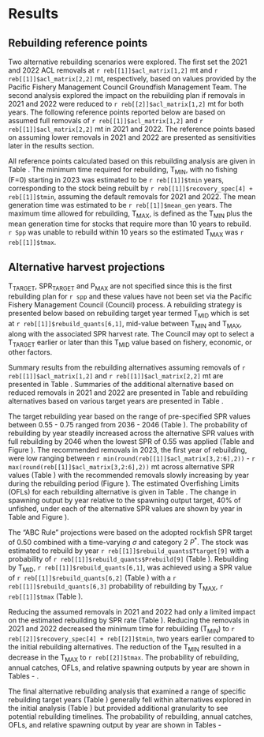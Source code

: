 # Results

## Rebuilding reference points

Two alternative rebuilding scenarios were explored. The first set the 2021 and 2022 ACL removals at `r reb[[1]]$acl_matrix[1,2]` mt and `r reb[[1]]$acl_matrix[2,2]` mt, respectively, based on values provided by the Pacific Fishery Management Council Groundfish Management Team. The second analysis explored the impact on the rebuilding plan if removals in 2021 and 2022 were reduced to  `r reb[[2]]$acl_matrix[1,2]` mt for both years. The following reference points reported below are based on assumed full removals of `r reb[[1]]$acl_matrix[1,2]` and `r reb[[1]]$acl_matrix[2,2]` mt in 2021 and 2022.  The reference points based on assuming lower removals in 2021 and 2022 are presented as sensitivities later in the results section.

All reference points calculated based on this rebuilding analysis are given in Table \ref{tab:ref-points}. The minimum time required for rebuilding, $\text{T}_\text{MIN}$, with no fishing (F=0) starting in 2023 was estimated to be `r reb[[1]]$tmin ` years, corresponding to the stock being rebuilt by `r reb[[1]]$recovery_spec[4] + reb[[1]]$tmin `, assuming the default removals for 2021 and 2022.  The mean generation time was estimated to be `r reb[[1]]$mean_gen ` years. The maximum time allowed for rebuilding, $\text{T}_\text{MAX}$, is defined as the $\text{T}_\text{MIN}$ plus the mean generation time for stocks that require more than 10 years to rebuild.  `r Spp` was unable to rebuild within 10 years so the estimated $\text{T}_\text{MAX}$ was `r reb[[1]]$tmax `. 

## Alternative harvest projections

$\text{T}_\text{TARGET}$, $\text{SPR}_\text{TARGET}$ and $\text{P}_\text{MAX}$ are not specified since this is the first rebuilding plan for `r spp` and these values have not been set via the Pacific Fishery Management Council (Council) process. A rebuilding strategy is presented below based on rebuilding target year termed $\text{T}_\text{MID}$ which is set at `r reb[[1]]$rebuild_quants[6,1]`, mid-value between $\text{T}_\text{MIN}$ and $\text{T}_\text{MAX}$, along with the associated SPR harvest rate. The Council may opt to select a $\text{T}_\text{TARGET}$ earlier or later than this $\text{T}_\text{MID}$ value based on fishery, economic, or other factors.

Summary results from the rebuilding alternatives assuming removals of `r reb[[1]]$acl_matrix[1,2]` and `r reb[[1]]$acl_matrix[2,2]` mt are presented in Table \ref{tab:reb-options}. Summaries of the additional alternative based on reduced removals in 2021 and 2022 are presented in Table \ref{tab:reb-options-catch} and rebuilding alternatives based on various target years are presented in Table \ref{tab:reb-options-year}.

The target rebuilding year based on the range of pre-specified SPR values between 0.55 - 0.75 ranged from 2036 - 2046 (Table \ref{tab:reb-options}). The probability of rebuilding by year steadily increased across the alternative SPR values with full rebuilding by 2046 when the lowest SPR of 0.55 was applied (Table \ref{tab:prob-mat} and Figure \ref{fig:prob-fig}). The recommended removals in 2023, the first year of rebuilding, were low ranging between `r min(round(reb[[1]]$acl_matrix[3,2:6],2))` - `r max(round(reb[[1]]$acl_matrix[3,2:6],2))` mt across alternative SPR values (Table \ref{tab:acl-mat}) with the recommended removals slowly increasing by year during the rebuilding period (Figure \ref{fig:acl-fig}). The estimated Overfishing Limits (OFLs) for each rebuilding alternative is given in Table \ref{tab:ofl-mat}. The change in spawning output by year relative to the spawning output target, 40% of unfished, under each of the alternative SPR values are shown by year in Table \ref{tab:rel-ssb-mat} and Figure \ref{fig:rel-ssb-fig}).

The "ABC Rule" projections were based on the adopted rockfish SPR target of 0.50 combined with a time-varying $\sigma$ and category 2 $P^*$.  The stock was estimated to rebuild by year `r reb[[1]]$rebuild_quants$Ttarget[9]` with a probability of `r reb[[1]]$rebuild_quants$Prebuild[9]` (Table \ref{tab:reb-options}). Rebuilding by $\text{T}_\text{MID}$, `r reb[[1]]$rebuild_quants[6,1]`, was achieved using a SPR value of `r reb[[1]]$rebuild_quants[6,2]` (Table \ref{tab:reb-options}) with a `r reb[[1]]$rebuild_quants[6,3]` probability of rebuilding by $\text{T}_\text{MAX}$, `r reb[[1]]$tmax` (Table \ref{tab:prob-mat}). 

Reducing the assumed removals in 2021 and 2022 had only a limited impact on the estimated rebuilding by SPR rate (Table \ref{tab:reb-options-catch}). Reducing the removals in 2021 and 2022 decreased the minimum time for rebuilding ($\text{T}_\text{MIN}$) to `r reb[[2]]$recovery_spec[4] + reb[[2]]$tmin `, two years earlier compared to the initial rebuilding alternatives.  The reduction of the $\text{T}_\text{MIN}$ resulted in a decrease in the $\text{T}_\text{MAX}$ to `r reb[[2]]$tmax`. The probability of rebuilding, annual catches, OFLs, and relative spawning outputs by year are shown in Tables \ref{tab:prob-mat-catch} - \ref{tab:rel-ssb-mat-catch}. 

The final alternative rebuilding analysis that examined a range of specific rebuilding target years (Table \ref{tab:reb-options-year}) generally fell within alternatives explored in the initial analysis (Table \ref{tab:reb-options}) but provided additional granularity to see potential rebuilding timelines.  The probability of rebuilding, annual catches, OFLs, and relative spawning output by year are shown in Tables \ref{tab:prob-mat-year} - \ref{tab:rel-ssb-mat-year}  
